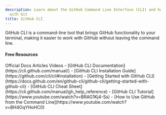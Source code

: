 ```yaml
---
description: Learn about the GitHub Command Line Interface (CLI) and how it integrates
  with Git
title: GitHub CLI
---
```


GitHub CLI is a command-line tool that brings GitHub functionality to your terminal, making it easier to work with GitHub without leaving the command line.

#### Free Resources

<Tabs defaultValue="article">
<TabsList>
<TabsTrigger value="official">Official Docs</TabsTrigger>
<TabsTrigger value="article">Articles</TabsTrigger>
<TabsTrigger value="video">Videos</TabsTrigger>
</TabsList>

<TabsContent value="official">
- [GitHub CLI Documentation](https://cli.github.com/manual/)
- [GitHub CLI Installation Guide](https://github.com/cli/cli#installation)
</TabsContent>
<TabsContent value="article">
- [Getting Started with GitHub CLI](https://docs.github.com/en/github-cli/github-cli/getting-started-with-github-cli)
- [GitHub CLI Cheat Sheet](https://cli.github.com/manual/gh_help_reference)
</TabsContent>
<TabsContent value="video">
- [GitHub CLI Tutorial](https://www.youtube.com/watch?v=BRAG1Kj4-Ss)
- [How to Use GitHub from the Command Line](https://www.youtube.com/watch?v=BH4OqYHoHC0)
</TabsContent>
</Tabs>
